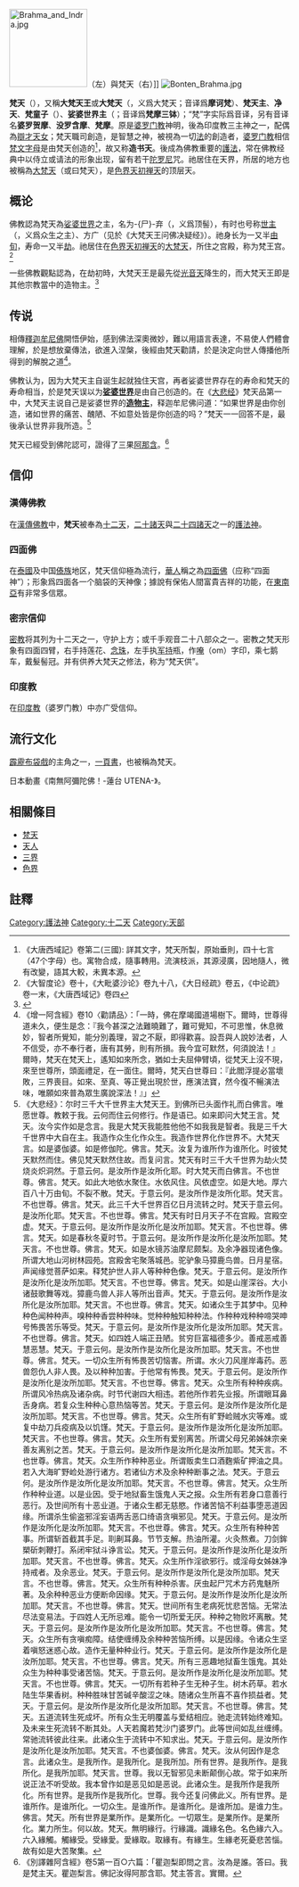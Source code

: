 {{Otheruses|梵天|subject= 佛教信仰中的梵天|other=印度教信仰 }}
{{Otheruses|大梵天|other=佛教信仰中梵天王所居住的天界}}
{{佛教}}

[[File:Brahma_and_Indra.jpg|140px]]（左）與梵天（右）]]
[[File:Bonten_Brahma.jpg|thumb]]

'''梵天'''（{{lang-sa|{{IAST|Brahmā}}}}），又稱'''大梵天王'''或'''大梵天'''（{{lang-sa|{{IAST|Mahā-brahmā(-deva)}}}}，义爲大梵天；音译爲'''摩诃梵'''）、'''梵天主'''、'''净天'''、'''梵童子'''（{{lang-sa|{{IAST|Brahmā-sanaṃkumāra}}}}）、'''娑婆世界主'''（{{lang-sa|{{IAST|Brahmā sahāṃpati}}}}；音译爲'''梵摩三钵'''）；“梵”字实际爲音译，另有音译名'''婆罗贺摩'''、'''没罗含摩'''、'''梵摩'''。原是[[婆罗门教|婆罗门教]]神明，後為印度教三主神之一，配偶為[[辯才天女|辯才天女]]；梵天職司創造，是智慧之神，被視為一切[[法_(印度哲學)|法]]的創造者，[[婆罗门教|婆罗门教]]相信[[梵文字母|梵文字母]]是由梵天创造的<ref>《大唐西域記》卷第二(三國): 詳其文字，梵天所製，原始垂則，四十七言（47个字母）也。寓物合成，隨事轉用。流演枝派，其源浸廣，因地隨人，微有改變，語其大較，未異本源。</ref>，故又称'''造书天'''。後成為佛教重要的[[護法神|護法]]，常在佛教经典中以侍立或请法的形象出现，留有若干[[陀罗尼|陀罗尼]]咒。祂居住在天界，所居的地方也被稱為[[大梵天|大梵天]]（或曰梵天），是[[色界天|色界天]][[初禅天|初禅天]]的顶层天。

==概论==
佛教認為梵天為[[娑婆世界|娑婆世界]]之主，名为-{尸}-弃（{{lang-sa|{{IAST|Śikhin}}}}，义爲顶髻），有时也号称[[生主|世主]]（{{lang-sa|{{IAST|Prajāpati}}}}，义爲众生之主）、方广（见於《大梵天王问佛决疑经》）。祂身长为一又半[[由旬|由旬]]，寿命一又半[[劫簸|劫]]。祂居住在[[色界天|色界天]][[初禅天|初禅天]]的[[大梵天|大梵天]]，所住之宫殿，称为梵王宫。<ref>《大智度论》卷十，《大毗婆沙论》卷九十八，《大日经疏》卷五，《中论疏》卷一末，《大唐西域记》卷四</ref>

一些佛教觀點認為，在劫初時，大梵天王是最先從[[光音天|光音天]]降生的，而大梵天王即是其他宗教當中的造物主。<ref>{{Cite web |url=http://www.minlun.org.tw/3pt/3pt-1-18/6.htm |title=佛學概要十四講表─第六講表  宇宙有情概況 |accessdate=2020-09-08 |archive-date=2020-02-16 |archive-url=https://web.archive.org/web/20200216170404/http://www.minlun.org.tw/3pt/3pt-1-18/6.htm |dead-url=no }}</ref>

==传说==
相傳[[釋迦牟尼佛|釋迦牟尼佛]]開悟伊始，感到佛法深奧微妙，難以用語言表達，不易使人們體會理解，於是想放棄傳法，欲進入涅槃，後經由梵天勸請，於是決定向世人傳播他所得到的解脫之道<ref>《增一阿含經》卷10〈勸請品〉：「一時，佛在摩竭國道場樹下。爾時，世尊得道未久，便生是念：『我今甚深之法難曉難了，難可覺知，不可思惟，休息微妙，智者所覺知，能分別義理，習之不厭，即得歡喜。設吾與人說妙法者，人不信受，亦不奉行者，唐有其勞，則有所損。我今宜可默然，何須說法！』　爾時，梵天在梵天上，遙知如來所念，猶如士夫屈伸臂頃，從梵天上沒不現，來至世尊所，頭面禮足，在一面住。爾時，梵天白世尊曰：『此閻浮提必當壞敗，三界喪目。如來、至真、等正覺出現於世，應演法寶，然今復不暢演法味，唯願如來普為眾生廣說深法！』」</ref>。

佛教认为，因为大梵天主自诞生起就独住天宫，再者娑婆世界存在的寿命和梵天的寿命相当，於是梵天误以为'''[[娑婆世界|娑婆世界]]'''是由自己创造的。在《[[大悲经|大悲经]]》梵天品第一中，大梵天主说自己是娑婆世界的'''[[造物主|造物主]]'''，释迦牟尼佛问道：“如果世界是由你创造，诸如世界的痛苦、醜陋、不如意处皆是你创造的吗？”梵天一一回答不是，最後承认世界非我所造。<ref>《大悲经》：尔时三千大千世界主大梵天王。到佛所已头面作礼而白佛言。唯愿世尊。教敕于我。云何而住云何修行。作是语已。如来即问大梵王言。梵天。汝今实作如是念言。我是大梵天我能胜他他不如我我是智者。我是三千大千世界中大自在主。我造作众生化作众生。我造作世界化作世界不。大梵天言。如是婆伽婆。如是修伽陀。佛言。梵天。汝复为谁所作为谁所化。时彼梵天默然而住。佛见梵天默然住故。而复问言。梵天有时三千大千世界为劫火焚烧炎炽洞然。于意云何。是汝所作是汝所化耶。时大梵天而白佛言。不也世尊。佛言。梵天。如此大地依水聚住。水依风住。风依虚空。如是大地。厚六百八十万由旬。不裂不散。梵天。于意云何。是汝所作是汝所化耶。梵天言。不也世尊。佛言。梵天。此三千大千世界百亿日月流转之时。梵天于意云何。是汝所化耶。梵天言。不也世尊。佛言。梵天有时日月天子不在宫殿。宫殿空虚。梵天。于意云何。是汝所作是汝所化是汝所加耶。梵天言。不也世尊。佛言。梵天。如是春秋冬夏时节。于意云何。是汝所作是汝所化是汝所加耶。梵天言。不也世尊。佛言。梵天。如是水镜苏油摩尼颇梨。及余净器现诸色像。所谓大地山河树林园苑。宫殿舍宅聚落城邑。驼驴象马獐鹿鸟兽。日月星宿。声闻缘觉菩萨如来。释梵护世人非人等种种色像。梵天。于意云何。是汝所作是汝所化是汝所加耶。梵天言。不也世尊。佛言。梵天。如是山崖深谷。大小诸鼓歌舞等戏。獐鹿鸟兽人非人等所出音声。梵天。于意云何。是汝所作是汝所化是汝所加耶。梵天言。不也世尊。佛言。梵天。如诸众生于其梦中。见种种色闻种种声。嗅种种香尝种种味。觉种种触知种种法。作种种戏种种啼哭呻号怖畏苦乐等受。梵天。于意云何。是汝所作是汝所化是汝所加耶。梵天言。不也世尊。佛言。梵天。如四姓人端正丑陋。贫穷巨富福德多少。善戒恶戒善慧恶慧。梵天。于意云何。是汝所作是汝所化是汝所加耶。梵天言。不也世尊。佛言。梵天。一切众生所有怖畏苦切恼害。所谓。水火刀风崖岸毒药。恶兽怨仇人非人畏。及以种种加害。于他常有怖畏。梵天。于意云何。是汝所作是汝所化是汝所加耶。梵天言。不也世尊。佛言。梵天。众生所有种种疾病。所谓风冷热病及诸杂病。时节代谢四大相违。若他所作若先业报。所谓眼耳鼻舌身病。若复众生种种心意热恼等苦。梵天。于意云何。是汝所作是汝所化是汝所加耶。梵天言。不也世尊。佛言。梵天。众生所有旷野崄贼水灾等难。或复中劫刀兵疫病及以饥馑。梵天。于意云何。是汝所作是汝所化是汝所加耶。梵天言。不也世尊。佛言。梵天。众生所有爱别离苦。所谓父母兄弟姊妹宗亲善友离别之苦。梵天。于意云何。是汝所作是汝所化是汝所加耶。梵天言。不也世尊。佛言。梵天。众生所作种种恶业。所谓贩卖生口酒麴紫矿押油之具。若入大海旷野崄处游行诸方。若诸仙方术及余种种断事之法。梵天。于意云何。是汝所作是汝所化是汝所加耶。梵天言。不也世尊。佛言。梵天。众生所作种种业道。以是业因。受于地狱畜生饿鬼人天之报。众生所有若身口意善行恶行。及世间所有十恶业道。于诸众生都无慈愍。作诸苦恼不利益事堕恶道因缘。所谓杀生偷盗邪淫妄语两舌恶口绮语贪嗔邪见。梵天。于意云何。是汝所作是汝所化是汝所加耶。梵天言。不也世尊。佛言。梵天。众生所有种种苦事。所谓斩首截其手足。刵劓耳鼻。节节支解。热油所灌。火灸熬煮。刀剑鉾槊斫刺鞭打。系闭牢狱斗诤言讼。梵天。于意云何。是汝所作是汝所化是汝所加耶。梵天言。不也世尊。佛言。梵天。众生所作淫欲邪行。或淫母女姊妹净持戒者。及余恶业。梵天。于意云何。是汝所作是汝所化是汝所加耶。梵天言。不也世尊。佛言。梵天。众生所有种种杀害。厌虫起尸咒术方药鬼魅所著。及余种种恶业方便断命因缘。梵天。于意云何。是汝所作是汝所化是汝所加耶。梵天言。不也世尊。佛言。梵天。世间所有生老病死忧悲苦恼。无常法尽法变易法。于四姓人无所忌难。能令一切所爱无厌。种种之物败坏离散。梵天。于意云何。是汝所作是汝所化是汝所加耶。梵天言。不也世尊。佛言。梵天。众生所有贪嗔痴障。结使缠缚及余种种苦恼所缚。以是因缘。令诸众生坚着嗔怒迷惑心故。造作无量种种业行。梵天。于意云何。是汝所作是汝所化是汝所加耶。梵天言。不也世尊。佛言。梵天。所有三恶趣地狱畜生饿鬼。其处众生为种种事受诸苦恼。梵天。于意云何。是汝所作是汝所化是汝所加耶。梵天言。不也世尊。佛言。梵天。一切所有若种子生无种子生。树木药草。若水陆生华果香树。种种胜味甘苦碱辛酸涩之味。随诸众生所喜不喜作损益者。梵天。于意云何。是汝所作是汝所化是汝所加耶。梵天言。不也世尊。佛言。梵天。五道流转生死成坏。所有众生无明覆盖与爱结相应。驰走流转始终难知。及未来生死流转不断其处。人天若魔若梵沙门婆罗门。此等世间如乱丝缠缚。常驰流转彼此往来。此诸众生于流转中不知求出。梵天。于意云何。是汝所作是汝所化是汝所加耶。梵天言。不也婆伽婆。佛言。梵天。汝从何因作是念言。此诸众生。是我所作。是我所化。是我所加。所有世界。是我所作。是我所化。是我所加耶。梵天言。世尊。我以无智邪见未断颠倒心故。常于如来所说正法不听受故。我本曾作如是恶见如是恶说。此诸众生。是我所作是我所化。所有世界。是我所作是我所化。世尊。我今还复问佛此义。所有世界。是谁所作。是谁所化。一切众生。是谁所作。是谁所化。是谁所加。是谁力生。佛言。梵天。所有世界是業所作。是業所化。一切眾生。是業所作。是業所化。業力所生。何以故。梵天。無明緣行。行緣識。識緣名色。名色緣六入。六入緣觸。觸緣受。受緣愛。愛緣取。取緣有。有緣生。生緣老死憂悲苦惱。故有如是大苦聚集。</ref>

梵天已經受到佛陀認可，證得了三果[[阿那含|阿那含]]。<ref>《別譯雜阿含經》卷5第一百○六篇：「瞿迦梨即問之言。汝為是誰。答曰。我是梵主天。瞿迦梨言。佛記汝得阿那含耶。梵主答言。實爾。</ref>

==信仰==

=== 漢傳佛教 ===
在[[汉传佛教|漢傳佛教]]中，'''梵天'''被奉為[[十二天|十二天]]，[[二十诸天|二十諸天]]與[[二十四诸天|二十四諸天]]之一的[[護法神|護法神]]。

===四面佛===
:{{main|四面神}}
在[[泰國|泰國]]及中国[[傣族|傣族]]地区，梵天信仰極為流行，[[華人|華人]]稱之為[[四面佛|四面佛]]（应称“四面神”）；形象爲四面各一个脑袋的天神像；據說有保佑人間富貴吉祥的功能，在[[東南亞|東南亞]]有非常多信眾。

===密宗信仰===
[[密教|密教]]将其列为十二天之一，守护上方；或千手观音二十八部众之一。密教之梵天形象有四面四臂，右手持莲花、[[念珠|念珠]]，左手执[[军持|军持]]瓶，作[[唵|唵]]（om）字印，乘七鹅车，戴髮髻冠。并有供养大梵天之修法，称为“梵天供”。

===印度教===
{{main|梵天}}
在[[印度教|印度教]]（婆罗门教）中亦广受信仰。

==流行文化==
[[霹靂布袋戲|霹靂布袋戲]]的主角之一，[[一頁書|一頁書]]，也被稱為梵天。

日本動畫《南無阿彌陀佛！-蓮台 UTENA-》。

==相關條目==
*[[梵天|梵天]]
*[[天人|天人]]
*[[三界|三界]]
*[[色界|色界]]

==註釋==
{{reflist}}

{{DEFAULTSORT:Brahma}}

[[Category:護法神|Category:護法神]]
[[Category:十二天|Category:十二天]]
[[Category:天部|Category:天部]]